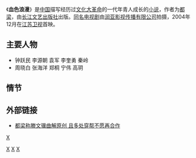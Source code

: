 {{Otheruses|subject=小说|other=同名电视剧|血色浪漫 (电视剧)}}
{{unreferenced|time=2019-04-06}}
{{圖書資訊
| 圖書名稱 = 血色浪漫
| 圖書封面 = 小说血色浪漫 2004.JPG
| 圖書封面尺寸 = 180px
| 副書名 = 
| 外文名 = 
| 類型 = 长篇小说
| name = 血色浪漫
| 作者 = [[都梁_(作家)|都梁]]
| 封面設計 = 长江文艺出版社
| 總編輯 = 
| 社長 = 
| 譯者 = 
| 出版商 = [[长江文艺出版社|长江文艺出版社]]
| 發行商 = 
| 發行人 = 
| 印刷 = 
| 發行地區 = 中国大陆
| 發行日期 = 2004年3月
| 創作時間 = 
| 語言 = [[简体中文|简体中文]]
| 銷售量 = 
| 頁數 = 
| oclc = 968302163
| 售價 = 
| ISBN = 7-5354-2726-X
| 官方網站 = 
| 備註 = 
}}
《'''血色浪漫'''》是[[中国|中国]]描写经历过[[文化大革命|文化大革命]]的一代年青人成长的[[小说|小说]]，作者为[[都梁_(作家)|都梁]]，由[[长江文艺出版社|长江文艺出版社]]出版。[[血色浪漫_(电视剧)|同名电视剧]]由[[润亚影视传播有限公司|润亚影视传播有限公司]]拍摄，2004年12月在[[江苏卫视|江苏卫视]]首映。

==主要人物==
*钟跃民 李源朝 袁军 李奎勇 秦岭
*周晓白 张海洋 郑桐 宁伟   高玥

== 情节 ==

== 外部链接 ==
*[https://web.archive.org/web/20061227222508/http://news.xinhuanet.com/ent/2004-12/21/content_2361547.htm 都梁称滕文骥曲解原创 且多处穿帮不愿再合作]

{{文革题材作品}}
[[Category:2000年代中国小说|X]]
[[Category:改编成电视剧的中华人民共和国小说|X]]
[[category:文革背景小说|X]]
[[Category:中文长篇小说|X]]
{{Chinese literature-stub}}